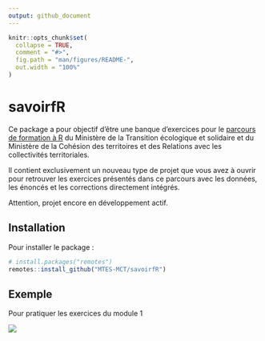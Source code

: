 ```yaml
---
output: github_document
---
```


<!-- README.md is generated from README.Rmd. Please edit that file -->

```r
knitr::opts_chunk$set(
  collapse = TRUE,
  comment = "#>",
  fig.path = "man/figures/README-",
  out.width = "100%"
)
```
# savoirfR

<!-- badges: start -->
<!-- badges: end -->

Ce package a pour objectif d'être une banque d'exercices pour le [parcours de formation à R](https://mtes-mct.github.io/parcours-r/) du Ministère de la Transition écologique et solidaire et du Ministère de la Cohésion des territoires et des Relations avec les collectivités territoriales.

Il contient exclusivement un nouveau type de projet que vous avez à ouvrir pour retrouver les exercices présentés dans ce parcours avec les données, les énoncés et les corrections directement intégrés.

Attention, projet encore en développement actif.

## Installation

Pour installer le package : 

``` r
# install.packages("remotes")
remotes::install_github("MTES-MCT/savoirfR")
```

## Exemple

Pour pratiquer les exercices du module 1

![](man/figures/howto.gif)
